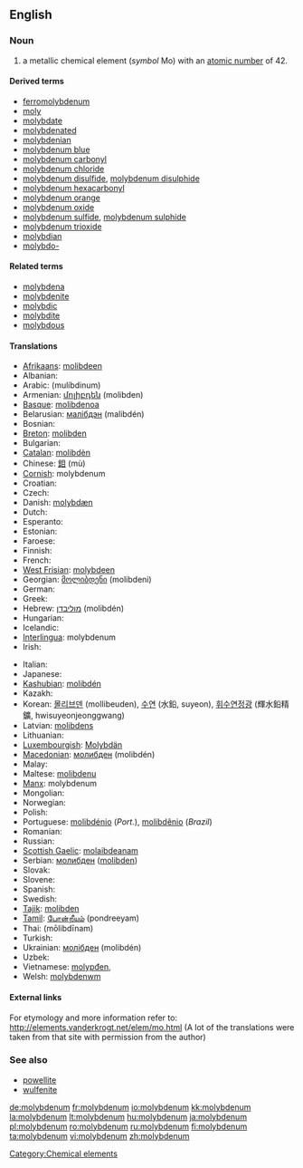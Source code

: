 ==English==

{{elements|Mo|niobium|Nb|technetium|Tc}}

===Noun===
{{en-noun|-}}
{{wikipedia}}

# a metallic chemical element (''symbol'' Mo) with an [[atomic number]] of 42.

====Derived terms====
* [[ferromolybdenum]]
* [[moly]]
* [[molybdate]]
* [[molybdenated]]
* [[molybdenian]]
* [[molybdenum blue]]
* [[molybdenum carbonyl]]
* [[molybdenum chloride]]
* [[molybdenum disulfide]], [[molybdenum disulphide]]
* [[molybdenum hexacarbonyl]]
* [[molybdenum orange]]
* [[molybdenum oxide]]
* [[molybdenum sulfide]], [[molybdenum sulphide]]
* [[molybdenum trioxide]]
* [[molybdian]]
* [[molybdo-]]

====Related terms====
* [[molybdena]]
* [[molybdenite]]
* [[molybdic]]
* [[molybdite]]
* [[molybdous]]

====Translations====
{{trans-top|chemical element}}
* [[Afrikaans]]: [[molibdeen]]
* Albanian: {{t-|sq|molibden|xs=Albanian}}
* Arabic: {{Arab|[[موليبدنيوم]]}} (mulíbdinum) {{m}}
* Armenian: [[մոլիբդեն]] (molibden)
* [[Basque]]: [[molibdenoa]]
* Belarusian: [[малiбдэн]] (malibdén) {{m}}
* Bosnian: {{t-|bs|molibden}}
* [[Breton]]: [[molibden]]
* Bulgarian: {{t-|bg|молибден|m|tr=molibdén|sc=Cyrl}}
* [[Catalan]]: [[molibdèn]]
* Chinese: [[鉬]] (mù)
* [[Cornish]]: molybdenum
* Croatian: {{t-|hr|molibden}}
* Czech: {{t+|cs|molybden}}
* Danish: [[molybdæn]]
* Dutch: {{t+|nl|molybdeen|n}}
* Esperanto: {{t-|eo|molibdeno|xs=Esperanto}}
* Estonian: {{t-|et|molübdeen}}
* Faroese: {{t-|fo|molybden|xs=Faroese}}
* Finnish: {{t+|fi|molybdeeni}}
* French: {{t+|fr|molybdène|m}}
* [[West Frisian]]: [[molybdeen]]
* Georgian: [[მოლიბდენი]] (molibdeni)
* German: {{t+|de|Molybdän|n}}
* Greek: {{t+|el|μολυβδένιο|n|tr=molyvdénio|sc=Grek}}
* Hebrew: [[מוליבדן]] (molibdén)
* Hungarian: {{t+|hu|molibdén}}
* Icelandic: {{t+|is|mólýbden}}
* [[Interlingua]]: molybdenum
* Irish: {{t+|ga|molaibdéineam|xs=Irish}}
{{trans-mid}}
* Italian: {{t+|it|molibdeno|m}}
* Japanese: {{t+|ja|モリブデン|tr=moribuden|sc=Jpan}}
* [[Kashubian]]: [[molibdén]]
* Kazakh: {{t-|kk|молибден|tr=molibden|sc=Cyrl|xs=Kazakh}}
* Korean: [[몰리브덴]] (mollibeuden), [[수연]] (水鉛, suyeon), [[휘수연정광]] (輝水鉛精鑛, hwisuyeonjeonggwang)
* Latvian: [[molibdens]]
* Lithuanian: {{t+|lt|molibdenas|xs=Lithuanian}}
* [[Luxembourgish]]: [[Molybdän]]
* [[Macedonian]]: [[молибден]] (molibdén) {{m}}
* Malay: {{t-|ms|molibdenum|xs=Malay}}
* Maltese: [[molibdenu]]
* [[Manx]]: molybdenum
* Mongolian: {{t-|mn|молибден|tr=molibden|sc=Cyrl|xs=Mongolian}}
* Norwegian: {{t-|no|molybden}}
* Polish: {{t+|pl|molibden|m}}
* Portuguese: [[molibdénio]] (''Port.''), [[molibdênio]] {{m}} (''Brazil'')
* Romanian: {{t+|ro|molibden|n}}
* Russian: {{t+|ru|молибден|m|tr=molibdén|sc=Cyrl}}
* [[Scottish Gaelic]]: [[molaibdeanam]]
* Serbian: [[молибден]] ([[molibden]]) {{m}}
* Slovak: {{t-|sk|molibdén}}
* Slovene: {{t-|sl|molybden}}
* Spanish: {{t+|es|molibdeno|m}}
* Swedish: {{t+|sv|molybden|n}}
* [[Tajik]]: [[molibden]]
* [[Tamil]]: [[போன்றீயம்]] (pondreeyam)
* Thai: {{Thai|[[โมลิบดีนัม]]}} (mōlibdīnam)
* Turkish: {{t+|tr|molibden}}
* Ukrainian: [[молiбден]] (molibdén) {{m}}
* Uzbek: {{t-|uz|молибден|tr=molibden|sc=Cyrl|xs=Uzbek}}
* Vietnamese: [[molypđen,]]
* Welsh: [[molybdenwm]]
{{trans-bottom}}

====External links====
For etymology and more information refer to:
http://elements.vanderkrogt.net/elem/mo.html
(A lot of the translations were taken from that site with permission from the author)

===See also===
* [[powellite]]
* [[wulfenite]]

[[Category:Chemical elements]]

[[de:molybdenum]]
[[fr:molybdenum]]
[[io:molybdenum]]
[[kk:molybdenum]]
[[la:molybdenum]]
[[lt:molybdenum]]
[[hu:molybdenum]]
[[ja:molybdenum]]
[[pl:molybdenum]]
[[ro:molybdenum]]
[[ru:molybdenum]]
[[fi:molybdenum]]
[[ta:molybdenum]]
[[vi:molybdenum]]
[[zh:molybdenum]]